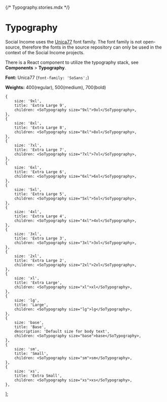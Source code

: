{/* Typography.stories.mdx */}


<Meta title="Foundations/Typography" />

# Typography

Social Income uses the [Unica77](https://lineto.com/typefaces/unica77)
font family. The font family is not open-source, therefore the fonts in
the source repository can only be used in the context of the Social
Income projects.

There is a React component to utilize the typography stack, see
**Components** > **Typography**.

**Font:** Unica77 (`font-family: 'SoSans';`)

**Weights:** 400(regular), 500(medium), 700(bold)

	{
		size: '9xl',
		title: 'Extra Large 9',
		children: <SoTypography size="9xl">9xl</SoTypography>,
	},
	{
		size: '8xl',
		title: 'Extra Large 8',
		children: <SoTypography size="8xl">8xl</SoTypography>,
	},
	{
		size: '7xl',
		title: 'Extra Large 7',
		children: <SoTypography size="7xl">7xl</SoTypography>,
	},
	{
		size: '6xl',
		title: 'Extra Large 6',
		children: <SoTypography size="6xl">6xl</SoTypography>,
	},
	{
		size: '5xl',
		title: 'Extra Large 5',
		children: <SoTypography size="5xl">5xl</SoTypography>,
	},
	{
		size: '4xl',
		title: 'Extra Large 4',
		children: <SoTypography size="4xl">4xl</SoTypography>,
	},
	{
		size: '3xl',
		title: 'Extra Large 3',
		children: <SoTypography size="3xl">3xl</SoTypography>,
	},
	{
		size: '2xl',
		title: 'Extra Large 2',
		children: <SoTypography size="2xl">2xl</SoTypography>,
	},
	{
		size: 'xl',
		title: 'Extra Large',
		children: <SoTypography size="xl">xl</SoTypography>,
	},
	{
		size: 'lg',
		title: 'Large',
		children: <SoTypography size="lg">lg</SoTypography>,
	},
	{
		size: 'base',
		title: 'Base',
		description: 'Default size for body text',
		children: <SoTypography size="base">base</SoTypography>,
	},
	{
		size: 'sm',
		title: 'Small',
		children: <SoTypography size="sm">sm</SoTypography>,
	},
	{
		size: 'xs',
		title: 'Extra Small',
		children: <SoTypography size="xs">xs</SoTypography>,
	},
];

<DocTypographyList items={typeScale} />
